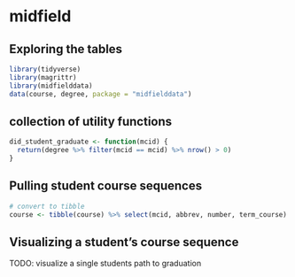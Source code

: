 # midfield

## Exploring the tables

```r
library(tidyverse)
library(magrittr)
library(midfielddata)
data(course, degree, package = "midfielddata")
```

## collection of utility functions

```r
did_student_graduate <- function(mcid) {
  return(degree %>% filter(mcid == mcid) %>% nrow() > 0)
}
```


## Pulling student course sequences

```r
# convert to tibble
course <- tibble(course) %>% select(mcid, abbrev, number, term_course) %>% nest_by(mcid)
```

## Visualizing a student's course sequence

TODO: visualize a single students path to graduation

```r

```


